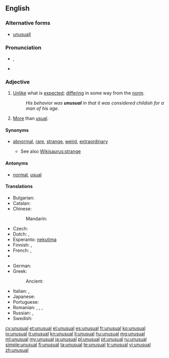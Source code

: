 ==English==

===Alternative forms===
* [[unusuall]] {{qualifier|obsolete}}

===Pronunciation===
* {{IPA|/ʌnˈjuːʒuəl/|/ʌnˈjuːʒəl/}}, {{X-SAMPA|/Vn"ju:Zu@l/|/Vn"ju:Z@l/}}
* {{audio|en-us-unusual.ogg|Audio (US)}}

===Adjective===
{{en-adj}}

# [[unlike|Unlike]] what is [[expected]]; [[differ]]ing in some way from the [[norm]].
#: ''His behavior was '''unusual''' in that it was considered childish for a man of his age.''
# [[more|More]] than [[usual]].

====Synonyms====
* {{sense|different from the expected}} [[abnormal]], [[rare]], [[strange]], [[weird]], {{qualifier|stronger}} [[extraordinary]]
** See also [[Wikisaurus:strange]]

====Antonyms====
* {{sense|different from the expected}} [[normal]], [[usual]]

====Translations====
{{trans-top|unlike what is expected; differing in some way from the norm}}
* Bulgarian: {{t+|bg|необикновен}}
* Catalan: {{t-|ca|inusual}}
* Chinese:
*: Mandarin: {{t|cmn|稀有|tr=xīyǒu|sc=Hani}}
* Czech: {{t-|cs|neobvyklý|m}}
* Dutch: {{t-|nl|ongebruikelijk}}, {{t+|nl|ongewoon}}
* Esperanto: [[nekutima]]
* Finnish: {{t+|fi|erikoinen}}, {{t+|fi|epätavallinen}}
* French: {{t+|fr|inhabituel}}, {{t+|fr|insolite}}
* {{trreq|Georgian}}
{{trans-mid}}
* German: {{t+|de|ungewöhnlich}}
* Greek:
*: Ancient: {{tø|grc|ἀήθης|tr=aēthēs|sc=polytonic}}
* Italian: {{t+|it|insolito}}, {{t+|it|particolare}}
* Japanese: {{t-|ja|珍しい|tr=めずらしい, mezurashii|sc=Jpan}}
* Portuguese: {{t+|pt|inesperado}}
* Romanian: {{t+|ro|ciudat}}, {{t-|ro|insolit|m|n}}, {{t-|ro|neobișnuit|m|n}}, {{t-|ro|neuzual}}
* Russian: {{t+|ru|необычный|tr=neobýčnyj}}, {{t+|ru|необыкновенный|tr=neobyknovénnyj}}
* Swedish: {{t+|sv|ovanlig}}
{{trans-bottom}}

{{trans-top|more than usual}}
{{trans-mid}}
{{trans-bottom}}

[[cy:unusual]]
[[et:unusual]]
[[el:unusual]]
[[es:unusual]]
[[fr:unusual]]
[[ko:unusual]]
[[io:unusual]]
[[it:unusual]]
[[kn:unusual]]
[[li:unusual]]
[[hu:unusual]]
[[mg:unusual]]
[[ml:unusual]]
[[my:unusual]]
[[ja:unusual]]
[[pl:unusual]]
[[pt:unusual]]
[[ru:unusual]]
[[simple:unusual]]
[[fi:unusual]]
[[ta:unusual]]
[[te:unusual]]
[[tr:unusual]]
[[vi:unusual]]
[[zh:unusual]]